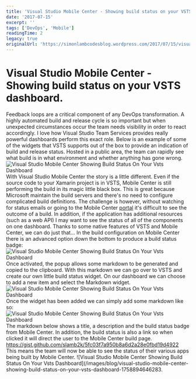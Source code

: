 ```yaml
---
title: 'Visual Studio Mobile Center - Showing build status on your VSTS dashboard.'
date: '2017-07-15'
excerpt: ''
tags: ['DevOps', 'Mobile']
readingTime: 2
legacy: true
originalUrl: 'https://simonlambcodesblog.wordpress.com/2017/07/15/visual-studio-mobile-center-showing-build-status-on-your-vsts-dashboard/'
---
```


# Visual Studio Mobile Center - Showing build status on your VSTS dashboard.

Feedback loops are a critical component of any DevOps transformation. A highly automated build and release cycle is so important but when unexpected circumstances occur the team needs visibility in order to react accordingly. I love how Visual Studio Team Services provides really powerful dashboards perform this exact role.
Below is an example of some of the widgets that VSTS supports out of the box to provide an indication of build and release status. Hosted in a public area, the team can rapidly see what build is in what environment and whether anything has gone wrong.
![Visual Studio Mobile Center Showing Build Status On Your Vsts Dashboard](/images/blog/visual-studio-mobile-center-showing-build-status-on-your-vsts-dashboard-1758985196527-0.jpg) With Visual Studio Mobile Center the story is a little different. Even if the source code to your Xamarin project is in VSTS, Mobile Center is still performing the build in its magic little black box.
This is great because Microsoft maintain the build servers and there's no need to configure complicated build definitions. The challenge is however, without watching for status emails or going to the Mobile Center [portal](https://mobile.azure.com/apps) it's difficult to see the outcome of a build.
In addition, if the application has additional resources (such as a web API) I may want to see the status of all of the components on one dashboard. Thanks to some native features of VSTS and Mobile Center, we can do just that... In the build configuration on Mobile Center there is an advanced option down the bottom to produce a build status badge:
![Visual Studio Mobile Center Showing Build Status On Your Vsts Dashboard](/images/blog/visual-studio-mobile-center-showing-build-status-on-your-vsts-dashboard-1758985196566-1.jpg) Once activated, the popup allows some markdown to be generated and copied to the clipboard. With this markdown we can go over to VSTS and create our own little build status widget.
On our dashboard we can choose to add a new item and select the Markdown widget. ![Visual Studio Mobile Center Showing Build Status On Your Vsts Dashboard](/images/blog/visual-studio-mobile-center-showing-build-status-on-your-vsts-dashboard-1758985196597-2.jpg) Once the widget has been added we can simply add some markdown like so:
![Visual Studio Mobile Center Showing Build Status On Your Vsts Dashboard](/images/blog/visual-studio-mobile-center-showing-build-status-on-your-vsts-dashboard-1758985196624-3.jpg) The markdown below shows a title, a description and the build status badge from Mobile Center. In addition, the build status is also a link so when clicked it will direct the user to the Mobile Center build page.
https://gist.github.com/slamb2k/5fc03f7a950b8a6d2a28e0fbd19d4922 This means the team will now be able to see the status of their various apps being built by Mobile Center. ![Visual Studio Mobile Center Showing Build Status On Your Vsts Dashboard](/images/blog/visual-studio-mobile-center-showing-build-status-on-your-vsts-dashboard-1758894646283.

